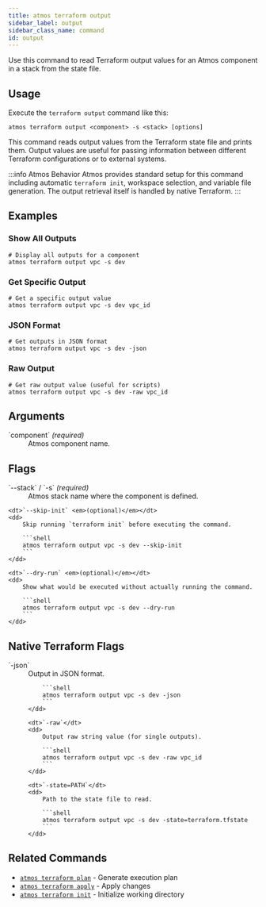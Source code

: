 ```yaml
---
title: atmos terraform output
sidebar_label: output
sidebar_class_name: command
id: output
---
```


<Intro>
Use this command to read Terraform output values for an Atmos component in a stack from the state file.
</Intro>

<Screengrab title="atmos terraform output --help" slug="atmos-terraform-output--help" />

## Usage

Execute the `terraform output` command like this:

```shell
atmos terraform output <component> -s <stack> [options]
```

This command reads output values from the Terraform state file and prints them. Output values are useful for passing information between different Terraform configurations or to external systems.

:::info Atmos Behavior
Atmos provides standard setup for this command including automatic `terraform init`, workspace selection, and variable file generation. The output retrieval itself is handled by native Terraform.
:::
## Examples

### Show All Outputs

```shell
# Display all outputs for a component
atmos terraform output vpc -s dev
```

### Get Specific Output

```shell
# Get a specific output value
atmos terraform output vpc -s dev vpc_id
```

### JSON Format

```shell
# Get outputs in JSON format
atmos terraform output vpc -s dev -json
```

### Raw Output

```shell
# Get raw output value (useful for scripts)
atmos terraform output vpc -s dev -raw vpc_id
```

## Arguments

<dl>
    <dt>`component` <em>(required)</em></dt>
    <dd>
        Atmos component name.
    </dd>
</dl>

## Flags

<dl>
    <dt>`--stack` / `-s` <em>(required)</em></dt>
    <dd>
        Atmos stack name where the component is defined.
    </dd>

    <dt>`--skip-init` <em>(optional)</em></dt>
    <dd>
        Skip running `terraform init` before executing the command.

        ```shell
        atmos terraform output vpc -s dev --skip-init
        ```
    </dd>

    <dt>`--dry-run` <em>(optional)</em></dt>
    <dd>
        Show what would be executed without actually running the command.

        ```shell
        atmos terraform output vpc -s dev --dry-run
        ```
    </dd>
</dl>

## Native Terraform Flags

<dl>
    <dt>`-json`</dt>
    <dd>
        Output in JSON format.

        ```shell
        atmos terraform output vpc -s dev -json
        ```
    </dd>

    <dt>`-raw`</dt>
    <dd>
        Output raw string value (for single outputs).

        ```shell
        atmos terraform output vpc -s dev -raw vpc_id
        ```
    </dd>

    <dt>`-state=PATH`</dt>
    <dd>
        Path to the state file to read.

        ```shell
        atmos terraform output vpc -s dev -state=terraform.tfstate
        ```
    </dd>
</dl>

## Related Commands

- [`atmos terraform plan`](/cli/commands/terraform/plan) - Generate execution plan
- [`atmos terraform apply`](/cli/commands/terraform/apply) - Apply changes
- [`atmos terraform init`](/cli/commands/terraform/init) - Initialize working directory
